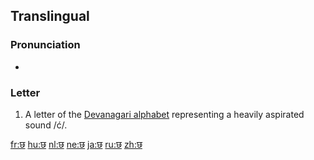 {{Devanagari character info|hex=91b|name=DEVANAGARI LETTER CHA|image=[[File:Deva-छ-order.gif|100px]]}}
==Translingual==

===Pronunciation===
* {{IPA|/tʃʰ/|lang=mul}}

===Letter===
{{mul-deva|cha}}

# A letter of the [[Devanagari alphabet]] representing a heavily aspirated sound /ć/.

[[fr:छ]]
[[hu:छ]]
[[nl:छ]]
[[ne:छ]]
[[ja:छ]]
[[ru:छ]]
[[zh:छ]]
